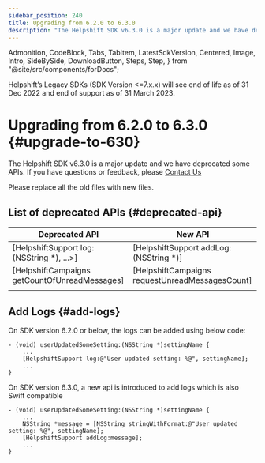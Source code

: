 ```yaml
---
sidebar_position: 240
title: Upgrading from 6.2.0 to 6.3.0
description: "The Helpshift SDK v6.3.0 is a major update and we have deprecated some APIs. If you have questions or feedback, please Contact Us"
---
```


  Admonition,
  CodeBlock,
  Tabs,
  TabItem,
  LatestSdkVersion,
  Centered,
  Image,
  Intro,
  SideBySide,
  DownloadButton,
  Steps,
  Step,
} from "@site/src/components/forDocs";

<Admonition type="danger" title="Important">

Helpshift’s Legacy SDKs (SDK Version <=7.x.x) will see end of life as of 31 Dec 2022 and end of support as of 31 March 2023.

</Admonition>

# Upgrading from 6.2.0 to 6.3.0 {#upgrade-to-630}

<Intro>

The Helpshift SDK v6.3.0 is a major update and we have deprecated some APIs. If you have questions or feedback, please <a href="https://support.helpshift.com/kb/contact/" target="_blank">Contact Us</a>

</Intro>

<Admonition type="info" title="Note">

Please replace all the old files with new files.

</Admonition>

## List of deprecated APIs {#deprecated-api}

| Deprecated API                                | New API                                         |
| --------------------------------------------- | ----------------------------------------------- |
| [HelpshiftSupport log:(NSString *), ...>]     | [HelpshiftSupport addLog:(NSString *)]          |
| [HelpshiftCampaigns getCountOfUnreadMessages] | [HelpshiftCampaigns requestUnreadMessagesCount] |
|                                               |                                                 |

## Add Logs {#add-logs}

On SDK version 6.2.0 or below, the logs can be added using below code:

```objc
- (void) userUpdatedSomeSetting:(NSString *)settingName {
    ...
    [HelpshiftSupport log:@"User updated setting: %@", settingName];
    ...
}
```

On SDK version 6.3.0, a new api is introduced to add logs which is also Swift compatible

```objc
- (void) userUpdatedSomeSetting:(NSString *)settingName {
    ...
    NSString *message = [NSString stringWithFormat:@"User updated setting: %@", settingName];
    [HelpshiftSupport addLog:message];
    ...
}
```
